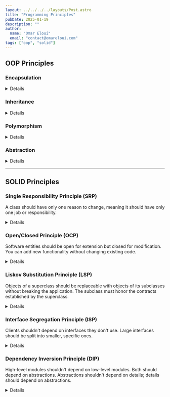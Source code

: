```yaml
---
layout: ../../../../layouts/Post.astro
title: "Programming Principles"
pubDate: 2025-01-19
description: ""
author:
  name: "Omar Eloui"
  email: "contact@omareloui.com"
tags: ["oop", "solid"]
---
```



## OOP Principles

### Encapsulation

<Details>
  
Bundling data and methods that operate on that data within a single unit
(class), hiding internal details and providing an interface.

</Details>

### Inheritance

<Details>

A mechanism where classes can inherit properties and methods from other
classes, enabling code reuse and establishing relationships.

</Details>

### Polymorphism

<Details>

The ability to present the same interface for multiple data types/classes.
Includes method overriding and overloading.

</Details>

### Abstraction

<Details>

Hiding complex implementation details and showing only necessary features of an
object. Often achieved through abstract classes and interfaces.

</Details>


---

## SOLID Principles

### Single Responsibility Principle (SRP)

A class should have only one reason to change, meaning it should have only one
job or responsibility.

<Details>

```go
// Bad
type User struct {
   Name string
}

func (u *User) SaveToDB() error {
   // database logic
   return nil
}

func (u *User) GenerateReport() string {
   // report logic
   return ""
}

// Good
type User struct {
   Name string
}

type UserRepository struct{}

func (r *UserRepository) Save(user *User) error {
   // database logic
   return nil
}

type ReportGenerator struct{}

func (g *ReportGenerator) GenerateUserReport(user *User) string {
   // report logic
   return ""
}
```

</Details>

### Open/Closed Principle (OCP)

Software entities should be open for extension but closed for modification. You
can add new functionality without changing existing code.

<Details>

```go
type Shape interface {
    Area() float64
}

type Rectangle struct {
    width, height float64
}

func (r Rectangle) Area() float64 {
    return r.width * r.height
}

type Circle struct {
    radius float64
}

func (c Circle) Area() float64 {
    return 3.14 * c.radius * c.radius
}
```
</Details>

### Liskov Substitution Principle (LSP)

Objects of a superclass should be replaceable with
objects of its subclasses without breaking the application. The subclass
must honor the contracts established by the superclass.

<Details>

```go
// Bad
type Bird interface {
    Fly()
}

type Penguin struct{}

func (p Penguin) Fly() {
    panic("Cannot fly")
}

// Good
type Bird interface {
    Move()
}

type FlyingBird interface {
    Bird
    Fly()
}

type SwimmingBird interface {
    Bird
    Swim()
}
```

</Details>

### Interface Segregation Principle (ISP)

Clients shouldn't depend on interfaces they don't use. Large interfaces should
be split into smaller, specific ones.

<Details>

```go
// Bad
type Worker interface {
    Work()
    Eat()
    Sleep()
}

// Good
type Workable interface {
    Work()
}

type Eatable interface {
    Eat()
}

type Human struct{}

func (h Human) Work() {
    // Working implementation
}

func (h Human) Eat() {
    // Eating implementation
}
```

</Details>

### Dependency Inversion Principle (DIP)

High-level modules shouldn't depend on low-level modules. Both should depend on
abstractions. Abstractions shouldn't depend on details; details should depend
on abstractions.

<Details>

```go
// Bad
type EmailSender struct{}

func (e EmailSender) Send(message string) error {
    return nil
}

type NotificationService struct {
    sender EmailSender
}

// Good
type MessageSender interface {
    Send(message string) error
}

type EmailSender struct{}

func (e EmailSender) Send(message string) error {
    return nil
}

type NotificationService struct {
    sender MessageSender
}

func NewNotificationService(sender MessageSender) *NotificationService {
    return &NotificationService{sender: sender}
}
```

</Details>
